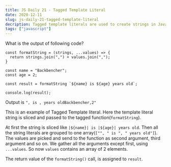 ```yaml
---
title: JS Daily 21 - Tagged Template Literal
date: 2020-12-11
slug: js-daily-21-tagged-template-literal
decription: Tagged template literals are used to create strings in JavaScript. It helps easily to use placeholder variables in strings
tags: ["javascript"]
---
```



What is the output of following code?

```javascript{numberLines: true}
const formatString = (strings, ...values) => {
  return strings.join(",") + values.join(",");
}

const name = "Backbencher";
const age = 2;

const result = formatString `${name} is ${age} years old`;

console.log(result);
```

<Divider />

Output is `", is , years oldBackbencher,2"`

This is an example of Tagged Template literal. Here the template literal string is sliced and passed to the tagged function(`formatString`).

At first the string is sliced like `|${name}| is |${age}| years old`. Then all the string literals are grouped to one array(`["", " is ", " years old"]`). The values are picked and send to the function as second argument, third argument and so on. We gather all the arguments except first, using `...values`. So now `values` contains an array of 2 elements.

The return value of the `formatString()` call, is assigned to `result`.
